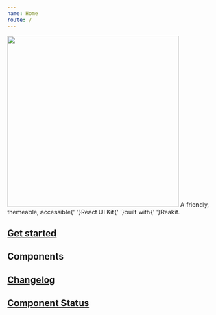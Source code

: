 ```yaml
---
name: Home
route: /
---
```



<Flex flexDirection="column" alignItems="center">
  <Image src={logo} width="400px" />
  <Heading use="h4" fontWeight="normal" marginBottom="minor-5">
    A friendly, themeable, accessible{' '}<Text use="strong">React UI Kit</Text>{' '}built with{' '}<Link href="https://reakit.io">Reakit</Link>.
  </Heading>
</Flex>

## [Get started](/getting-started)


## Components

<ComponentsList />

## [Changelog](https://github.com/fannypackui/fannypack/releases)

## [Component Status](/component-status)
